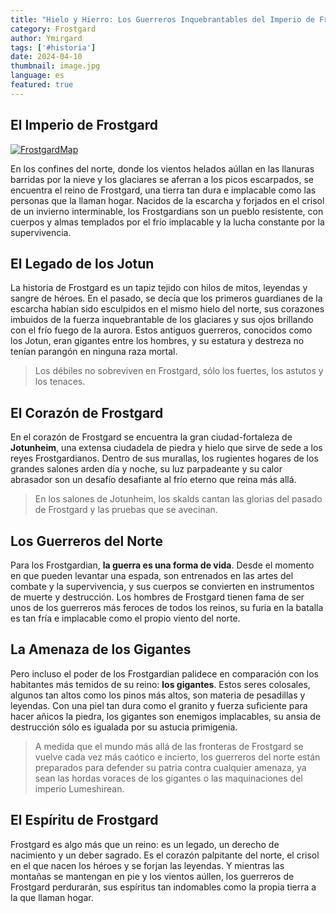 ```yaml
---
title: "Hielo y Hierro: Los Guerreros Inquebrantables del Imperio de Frostgard"
category: Frostgard
author: Ymirgard
tags: ['#historia']
date: 2024-04-10
thumbnail: image.jpg
language: es
featured: true
---
```


## El Imperio de Frostgard

[![FrostgardMap](https://i.imgur.com/ETqXJ23.png)](https://i.imgur.com/ETqXJ23.png)

En los confines del norte, donde los vientos helados aúllan en las llanuras barridas por la nieve y los glaciares se aferran a los picos escarpados, se encuentra el reino de Frostgard, una tierra tan dura e implacable como las personas que la llaman hogar. Nacidos de la escarcha y forjados en el crisol de un invierno interminable, los Frostgardians son un pueblo resistente, con cuerpos y almas templados por el frío implacable y la lucha constante por la supervivencia.

## El Legado de los Jotun

La historia de Frostgard es un tapiz tejido con hilos de mitos, leyendas y sangre de héroes. En el pasado, se decía que los primeros guardianes de la escarcha habían sido esculpidos en el mismo hielo del norte, sus corazones imbuidos de la fuerza inquebrantable de los glaciares y sus ojos brillando con el frío fuego de la aurora. Estos antiguos guerreros, conocidos como los Jotun, eran gigantes entre los hombres, y su estatura y destreza no tenían parangón en ninguna raza mortal.

> Los débiles no sobreviven en Frostgard, sólo los fuertes, los astutos y los tenaces.

## El Corazón de Frostgard

En el corazón de Frostgard se encuentra la gran ciudad-fortaleza de **Jotunheim**, una extensa ciudadela de piedra y hielo que sirve de sede a los reyes Frostgardianos. Dentro de sus murallas, los rugientes hogares de los grandes salones arden día y noche, su luz parpadeante y su calor abrasador son un desafío desafiante al frío eterno que reina más allá.

> En los salones de Jotunheim, los skalds cantan las glorias del pasado de Frostgard y las pruebas que se avecinan.

## Los Guerreros del Norte

Para los Frostgardian, **la guerra es una forma de vida**. Desde el momento en que pueden levantar una espada, son entrenados en las artes del combate y la supervivencia, y sus cuerpos se convierten en instrumentos de muerte y destrucción. Los hombres de Frostgard tienen fama de ser unos de los guerreros más feroces de todos los reinos, su furia en la batalla es tan fría e implacable como el propio viento del norte.

## La Amenaza de los Gigantes

Pero incluso el poder de los Frostgardian palidece en comparación con los habitantes más temidos de su reino: **los gigantes**. Estos seres colosales, algunos tan altos como los pinos más altos, son materia de pesadillas y leyendas. Con una piel tan dura como el granito y fuerza suficiente para hacer añicos la piedra, los gigantes son enemigos implacables, su ansia de destrucción sólo es igualada por su astucia primigenia.

> A medida que el mundo más allá de las fronteras de Frostgard se vuelve cada vez más caótico e incierto, los guerreros del norte están preparados para defender su patria contra cualquier amenaza, ya sean las hordas voraces de los gigantes o las maquinaciones del imperio Lumeshirean.

## El Espíritu de Frostgard

Frostgard es algo más que un reino: es un legado, un derecho de nacimiento y un deber sagrado. Es el corazón palpitante del norte, el crisol en el que nacen los héroes y se forjan las leyendas. Y mientras las montañas se mantengan en pie y los vientos aúllen, los guerreros de Frostgard perdurarán, sus espíritus tan indomables como la propia tierra a la que llaman hogar.